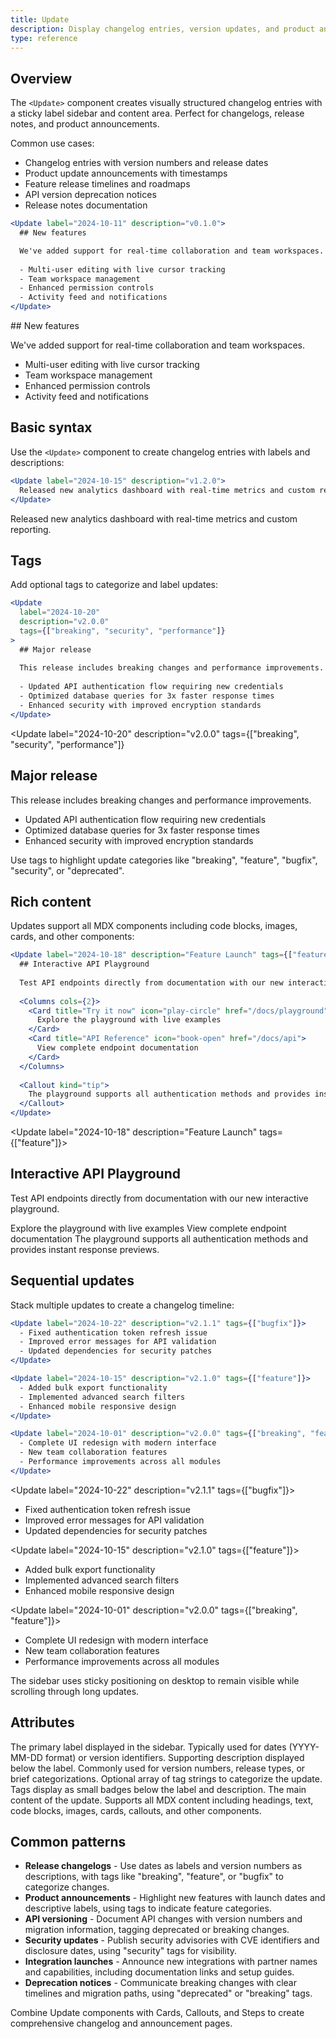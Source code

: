 ```yaml
---
title: Update
description: Display changelog entries, version updates, and product announcements with labeled sections and timeline layouts.
type: reference
---
```


## Overview

The `<Update>` component creates visually structured changelog entries with a sticky label sidebar and content area. Perfect for changelogs, release notes, and product announcements.

Common use cases:
- Changelog entries with version numbers and release dates
- Product update announcements with timestamps
- Feature release timelines and roadmaps
- API version deprecation notices
- Release notes documentation

````jsx
<Update label="2024-10-11" description="v0.1.0">
  ## New features

  We've added support for real-time collaboration and team workspaces.
  
  - Multi-user editing with live cursor tracking
  - Team workspace management
  - Enhanced permission controls
  - Activity feed and notifications
</Update>
````

<Update label="2024-10-11" description="v0.1.0">
  ## New features

  We've added support for real-time collaboration and team workspaces.
  
  - Multi-user editing with live cursor tracking
  - Team workspace management
  - Enhanced permission controls
  - Activity feed and notifications
</Update>

## Basic syntax

Use the `<Update>` component to create changelog entries with labels and descriptions:

````jsx
<Update label="2024-10-15" description="v1.2.0">
  Released new analytics dashboard with real-time metrics and custom reporting.
</Update>
````

<Update label="2024-10-15" description="v1.2.0">
  Released new analytics dashboard with real-time metrics and custom reporting.
</Update>

## Tags

Add optional tags to categorize and label updates:

````jsx
<Update 
  label="2024-10-20" 
  description="v2.0.0"
  tags={["breaking", "security", "performance"]}
>
  ## Major release
  
  This release includes breaking changes and performance improvements.
  
  - Updated API authentication flow requiring new credentials
  - Optimized database queries for 3x faster response times
  - Enhanced security with improved encryption standards
</Update>
````

<Update 
  label="2024-10-20" 
  description="v2.0.0"
  tags={["breaking", "security", "performance"]}
>
  ## Major release
  
  This release includes breaking changes and performance improvements.
  
  - Updated API authentication flow requiring new credentials
  - Optimized database queries for 3x faster response times
  - Enhanced security with improved encryption standards
</Update>

<Callout kind="tip">
  Use tags to highlight update categories like "breaking", "feature", "bugfix", "security", or "deprecated".
</Callout>

## Rich content

Updates support all MDX components including code blocks, images, cards, and other components:

````jsx
<Update label="2024-10-18" description="Feature Launch" tags={["feature"]}>
  ## Interactive API Playground
  
  Test API endpoints directly from documentation with our new interactive playground.
  
  <Columns cols={2}>
    <Card title="Try it now" icon="play-circle" href="/docs/playground">
      Explore the playground with live examples
    </Card>
    <Card title="API Reference" icon="book-open" href="/docs/api">
      View complete endpoint documentation
    </Card>
  </Columns>
  
  <Callout kind="tip">
    The playground supports all authentication methods and provides instant response previews.
  </Callout>
</Update>
````

<Update label="2024-10-18" description="Feature Launch" tags={["feature"]}>
  ## Interactive API Playground
  
  Test API endpoints directly from documentation with our new interactive playground.
  
  <Columns cols={2}>
    <Card title="Try it now" icon="play-circle" href="/docs/playground">
      Explore the playground with live examples
    </Card>
    <Card title="API Reference" icon="book-open" href="/docs/api">
      View complete endpoint documentation
    </Card>
  </Columns>
  
  <Callout kind="tip">
    The playground supports all authentication methods and provides instant response previews.
  </Callout>
</Update>

## Sequential updates

Stack multiple updates to create a changelog timeline:

````jsx
<Update label="2024-10-22" description="v2.1.1" tags={["bugfix"]}>
  - Fixed authentication token refresh issue
  - Improved error messages for API validation
  - Updated dependencies for security patches
</Update>

<Update label="2024-10-15" description="v2.1.0" tags={["feature"]}>
  - Added bulk export functionality
  - Implemented advanced search filters
  - Enhanced mobile responsive design
</Update>

<Update label="2024-10-01" description="v2.0.0" tags={["breaking", "feature"]}>
  - Complete UI redesign with modern interface
  - New team collaboration features
  - Performance improvements across all modules
</Update>
````

<Update label="2024-10-22" description="v2.1.1" tags={["bugfix"]}>
  - Fixed authentication token refresh issue
  - Improved error messages for API validation
  - Updated dependencies for security patches
</Update>

<Update label="2024-10-15" description="v2.1.0" tags={["feature"]}>
  - Added bulk export functionality
  - Implemented advanced search filters
  - Enhanced mobile responsive design
</Update>

<Update label="2024-10-01" description="v2.0.0" tags={["breaking", "feature"]}>
  - Complete UI redesign with modern interface
  - New team collaboration features
  - Performance improvements across all modules
</Update>

<Callout kind="info">
  The sidebar uses sticky positioning on desktop to remain visible while scrolling through long updates.
</Callout>

## Attributes

<ParamField path="label" param-type="string" required="true" showLocation="false">
  The primary label displayed in the sidebar. Typically used for dates (YYYY-MM-DD format) or version identifiers.
</ParamField>
<ParamField path="description" param-type="string" required="true" showLocation="false">
  Supporting description displayed below the label. Commonly used for version numbers, release types, or brief categorizations.
</ParamField>
<ParamField path="tags" param-type="array" required="false" showLocation="false">
  Optional array of tag strings to categorize the update. Tags display as small badges below the label and description.
</ParamField>
<ParamField path="children" param-type="node" required="true" showLocation="false">
  The main content of the update. Supports all MDX content including headings, text, code blocks, images, cards, callouts, and other components.
</ParamField>

## Common patterns

- **Release changelogs** - Use dates as labels and version numbers as descriptions, with tags like "breaking", "feature", or "bugfix" to categorize changes.
- **Product announcements** - Highlight new features with launch dates and descriptive labels, using tags to indicate feature categories.
- **API versioning** - Document API changes with version numbers and migration information, tagging deprecated or breaking changes.
- **Security updates** - Publish security advisories with CVE identifiers and disclosure dates, using "security" tags for visibility.
- **Integration launches** - Announce new integrations with partner names and capabilities, including documentation links and setup guides.
- **Deprecation notices** - Communicate breaking changes with clear timelines and migration paths, using "deprecated" or "breaking" tags.

<Callout kind="success">
  Combine Update components with Cards, Callouts, and Steps to create comprehensive changelog and announcement pages.
</Callout>

